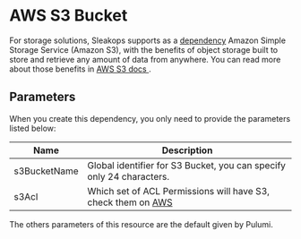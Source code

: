 
# AWS S3 Bucket

For storage solutions, Sleakops supports as a [dependency](./index.mdx) Amazon Simple Storage Service (Amazon S3), with the benefits of object storage built to store and retrieve any amount of data from anywhere. You can read more about those benefits in [AWS S3 docs <FiExternalLink/>](https://aws.amazon.com/s3/).

## Parameters

When you create this dependency, you only need to provide the parameters listed below:

| Name         | Description                                                                                                                                                          |
| ------------ | -------------------------------------------------------------------------------------------------------------------------------------------------------------------- |
| s3BucketName | Global identifier for S3 Bucket, you can specify only 24 characters.                                                                                                 |
| s3Acl        | Which set of ACL Permissions will have S3, check them on [AWS <FiExternalLink/>](https://docs.aws.amazon.com/AmazonS3/latest/userguide/acl-overview.html#canned-acl) |

The others parameters of this resource are the default given by Pulumi.

